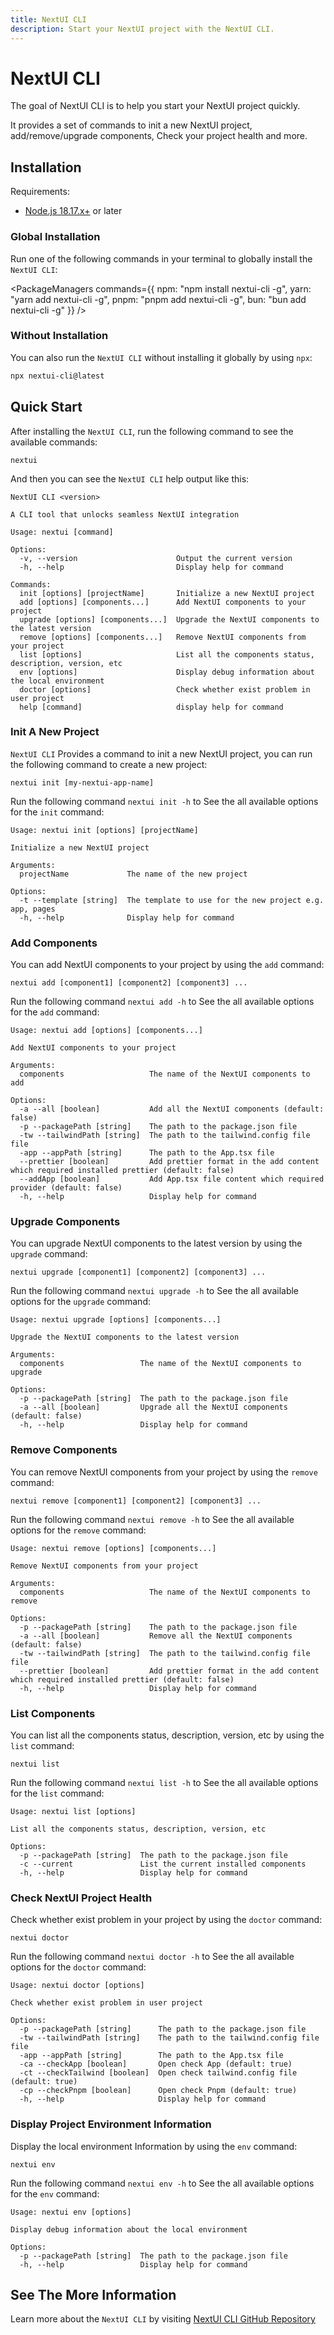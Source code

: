 ```yaml
---
title: NextUI CLI
description: Start your NextUI project with the NextUI CLI.
---
```


# NextUI CLI

The goal of NextUI CLI is to help you start your NextUI project quickly.

It provides a set of commands to init a new NextUI project, add/remove/upgrade components, Check your project health and more.

## Installation

Requirements:

- [Node.js 18.17.x+](https://nodejs.org/en/) or later

<Steps>

### Global Installation

Run one of the following commands in your terminal to globally install the `NextUI CLI`:

<PackageManagers
  commands={{
    npm: "npm install nextui-cli -g",
    yarn: "yarn add nextui-cli -g",
    pnpm: "pnpm add nextui-cli -g",
    bun: "bun add nextui-cli -g"
  }}
/>

### Without Installation

You can also run the `NextUI CLI` without installing it globally by using `npx`:

```bash
npx nextui-cli@latest
```
</Steps>

## Quick Start

After installing the `NextUI CLI`, run the following command to see the available commands:

```codeBlock bash
nextui
```

And then you can see the `NextUI CLI` help output like this:

```codeBlock bash
NextUI CLI <version>

A CLI tool that unlocks seamless NextUI integration

Usage: nextui [command]

Options:
  -v, --version                      Output the current version
  -h, --help                         Display help for command

Commands:
  init [options] [projectName]       Initialize a new NextUI project
  add [options] [components...]      Add NextUI components to your project
  upgrade [options] [components...]  Upgrade the NextUI components to the latest version
  remove [options] [components...]   Remove NextUI components from your project
  list [options]                     List all the components status, description, version, etc
  env [options]                      Display debug information about the local environment
  doctor [options]                   Check whether exist problem in user project
  help [command]                     display help for command
```

### Init A New Project

`NextUI CLI` Provides a command to init a new NextUI project, you can run the following command to create a new project:

```codeBlock bash
nextui init [my-nextui-app-name]
```

Run the following command `nextui init -h` to See the all available options for the `init` command:

```codeBlock bash
Usage: nextui init [options] [projectName]

Initialize a new NextUI project

Arguments:
  projectName             The name of the new project

Options:
  -t --template [string]  The template to use for the new project e.g. app, pages
  -h, --help              Display help for command
```

### Add Components

You can add NextUI components to your project by using the `add` command:

```codeBlock bash
nextui add [component1] [component2] [component3] ...
```

Run the following command `nextui add -h` to See the all available options for the `add` command:

```codeBlock bash
Usage: nextui add [options] [components...]

Add NextUI components to your project

Arguments:
  components                   The name of the NextUI components to add

Options:
  -a --all [boolean]           Add all the NextUI components (default: false)
  -p --packagePath [string]    The path to the package.json file
  -tw --tailwindPath [string]  The path to the tailwind.config file file
  -app --appPath [string]      The path to the App.tsx file
  --prettier [boolean]         Add prettier format in the add content which required installed prettier (default: false)
  --addApp [boolean]           Add App.tsx file content which required provider (default: false)
  -h, --help                   Display help for command
```

### Upgrade Components

You can upgrade NextUI components to the latest version by using the `upgrade` command:

```codeBlock bash
nextui upgrade [component1] [component2] [component3] ...
```

Run the following command `nextui upgrade -h` to See the all available options for the `upgrade` command:

```codeBlock bash
Usage: nextui upgrade [options] [components...]

Upgrade the NextUI components to the latest version

Arguments:
  components                 The name of the NextUI components to upgrade

Options:
  -p --packagePath [string]  The path to the package.json file
  -a --all [boolean]         Upgrade all the NextUI components (default: false)
  -h, --help                 Display help for command
```

### Remove Components

You can remove NextUI components from your project by using the `remove` command:

```codeBlock bash
nextui remove [component1] [component2] [component3] ...
```

Run the following command `nextui remove -h` to See the all available options for the `remove` command:

```codeBlock bash
Usage: nextui remove [options] [components...]

Remove NextUI components from your project

Arguments:
  components                   The name of the NextUI components to remove

Options:
  -p --packagePath [string]    The path to the package.json file
  -a --all [boolean]           Remove all the NextUI components (default: false)
  -tw --tailwindPath [string]  The path to the tailwind.config file file
  --prettier [boolean]         Add prettier format in the add content which required installed prettier (default: false)
  -h, --help                   Display help for command
```

### List Components

You can list all the components status, description, version, etc by using the `list` command:

```codeBlock bash
nextui list
```

Run the following command `nextui list -h` to See the all available options for the `list` command:

```codeBlock bash
Usage: nextui list [options]

List all the components status, description, version, etc

Options:
  -p --packagePath [string]  The path to the package.json file
  -c --current               List the current installed components
  -h, --help                 Display help for command
```

### Check NextUI Project Health

Check whether exist problem in your project by using the `doctor` command:

```codeBlock bash
nextui doctor
```

Run the following command `nextui doctor -h` to See the all available options for the `doctor` command:

```codeBlock bash
Usage: nextui doctor [options]

Check whether exist problem in user project

Options:
  -p --packagePath [string]      The path to the package.json file
  -tw --tailwindPath [string]    The path to the tailwind.config file file
  -app --appPath [string]        The path to the App.tsx file
  -ca --checkApp [boolean]       Open check App (default: true)
  -ct --checkTailwind [boolean]  Open check tailwind.config file (default: true)
  -cp --checkPnpm [boolean]      Open check Pnpm (default: true)
  -h, --help                     Display help for command
```

### Display Project Environment Information

Display the local environment Information by using the `env` command:

```codeBlock bash
nextui env
```

Run the following command `nextui env -h` to See the all available options for the `env` command:

```codeBlock bash
Usage: nextui env [options]

Display debug information about the local environment

Options:
  -p --packagePath [string]  The path to the package.json file
  -h, --help                 Display help for command
```

## See The More Information

Learn more about the `NextUI CLI` by visiting [NextUI CLI GitHub Repository](https://github.com/nextui-org/nextui-cli)
